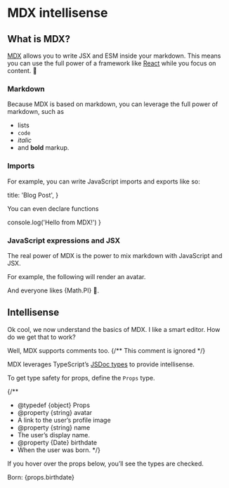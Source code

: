 # MDX intellisense

## What is MDX?

[MDX][mdx] allows you to write JSX and ESM inside your markdown. This means you
can use the full power of a framework like [React](https://reactjs.org) while
you focus on content. 🤯

### Markdown

Because MDX is based on markdown, you can leverage the full power of markdown, such as

- lists
- `code`
- _italic_
- and **bold** markup.

### Imports

For example, you can write JavaScript imports and exports like so:


  title: 'Blog Post',
}

You can even declare functions

  console.log('Hello from MDX!')
}

### JavaScript expressions and JSX

The real power of MDX is the power to mix markdown with JavaScript and JSX.

For example, the following will render an avatar.

<Avatar
  avatar={props.avatar}
  name={props.name}
/>

And everyone likes {Math.PI} 🥧.

## Intellisense

Ok cool, we now understand the basics of MDX. I like a smart editor. How do we get that to work?

Well, MDX supports comments too. {/** This comment is ignored */}

MDX leverages TypeScript’s [JSDoc types](https://www.typescriptlang.org/docs/handbook/jsdoc-supported-types.html)
to provide intellisense.

To get type safety for props, define the `Props` type.

{/**
  * @typedef {object} Props
  * @property {string} avatar
  * A link to the user’s profile image
  * @property {string} name
  * The user’s display name.
  * @property {Date} birthdate
  * When the user was born.
  */}

If you hover over the props below, you’ll see the types are checked.

<Avatar
  avatar={props.avatar}
  name={props.name}
/>

Born: {props.birthdate}



[mdx]: https://mdx-js.com
